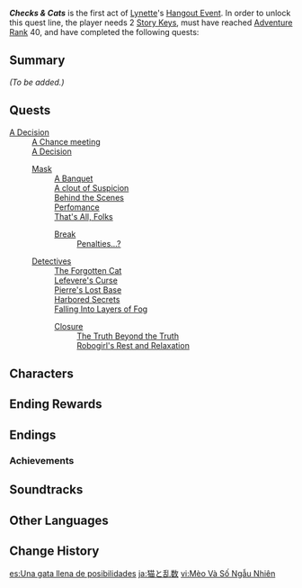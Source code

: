 {{Stub|image, summary}}
{{Meta
|missing_summary = yes
}}
{{Act Infobox
|image          = Story Card Hangout Lynette.png
|type           = Story
|group          = Hangout Event
|actNum         = I
|character      = Lynette
|ARReq          = 40
|archonQuestReq = [[Chapter IV]]: Act V - [[Masquerade of the Guilty]]
|storyQuestReq  = [[Animula Choragi Chapter]]: Act I - [["The Little Oceanid"]]
|keyReq         = 2
}}
'''''Checks & Cats''''' is the first act of [[Lynette]]'s [[Hangout Event]]. In order to unlock this quest line, the player needs 2 [[Story Key]]s, must have reached [[Adventure Rank]] 40, and have completed the following quests:
{{Quest|Masquerade of the Guilty;"The Little Oceanid"|display=bullet}}

==Summary==
''(To be added.)''

==Quests==
; [[A Decision (Hangout Event)|A Decision]]
: [[A Decision (Hangout Event)#A Chance meeting|A Chance meeting]]
: [[A Decision (Hangout Event)#A Decision|A Decision]]
:; [[Mask]]
:: [[Mask#A Banquet|A Banquet]]
:: [[Mask#A clout of Suspicion|A clout of Suspicion]]
:: [[Mask#Behind the Scenes|Behind the Scenes]]
:: [[Mask#Perfomance|Perfomance]]
:: [[Mask#That's All, Folks|That's All, Folks]]
::; [[Break]]
::: [[Break#Penalties...?|Penalties...?]]
:;[[Detectives]]
::[[Detectives#The Forgotten Cat|The Forgotten Cat]]
::[[Detectives#Lefevere's Curse|Lefevere's Curse]]
::[[Detectives#Pierre's Lost Base|Pierre's Lost Base]]
::[[Detectives#Harbored Secrets|Harbored Secrets]]
::[[Detectives#Falling Into Layers of Fog|Falling Into Layers of Fog]]
::;[[Closure]]
:::[[Closure#The Truth Beyond the Truth|The Truth Beyond the Truth]]
:::[[Closure#Robogirl's Rest and Relaxation|Robogirl's Rest and Relaxation]]

==Characters==
{{Character Appearances|type=Hangout Event}}

==Ending Rewards==
{{Hangout Event Rewards
|1 hangout memory = {{Card|Adventure EXP|100}}{{Card|Primogem|20}}{{Card|Guide to Order|3}}
|2 hangout memory = {{Card|Adventure EXP|100}}{{Card|Hero's Wit|5}}{{Card|Vayuda Turquoise Fragment|3}}
|3 hangout memory = {{Card|Adventure EXP|100}}{{Card|Primogem|20}}{{Card|A Leisurely Sip|5}}
|4 hangout memory = {{Card|Adventure EXP|100}}{{Card|Hero's Wit|5}}{{Card|Vayuda Turquoise Fragment|3}}
|5 hangout memory = {{Card|Adventure EXP|100}}{{Card|Primogem|20}}{{Card|Guide to Order|3}}
}}

==Endings==
{{Hangout Event Endings
|character    = Lynette
|act          = 1
|ending1      = A Roaring Success!
|ending_alt1  = A Roaring Success 
|ending1_text = "My line of sight was a little bit off...? It's fine as long as your smile is genuine." 
|ending2      = A Seat in the Audience 
|ending2_text = Where there is someone performing on stage, there will be others clapping in the audience. 
|ending3      = Adventurers, Investigators, and Cats 
|ending3_text = Your story has come to an end for now. 
|ending4      = Save the Kitty! 
|ending4_text = The truth remains submerged in the dark undercurrents, yet hope already lies beyond the cage. 
|ending5      = "Standby Mode" 
|ending5_text = Doing nothing is the happiest thing. 
}}

===Achievements===
{{Achievement Topic Table|quest=Checks & Cats|requirements=1}}

==Soundtracks==
{{Soundtracks by Category Table|type=quest}}

==Other Languages==
{{Other Languages
|en       = Checks & Cats
|zhs      = 猫与随机数
|zhs_rm   = 
|zht      = 貓與隨機數
|zht_rm   = 
|zh_tl    = 
|ja       = 猫と乱数
|ja_rm    = Neko to Ransuu
|ja_tl    = Cats and Random Numbers
|ko       = 고양이와 무작위 수
|ko_rm    = 
|ko_tl    = 
|es       = Una gata llena de posibilidades
|es_tl    = A Cat Full of Possibilities
|fr       = Les chats et les nombres aléatoires
|fr_tl    = Cats and Random Numbers
|ru       = Котик и случайные числа
|ru_tl    = Cat and Random Numbers
|th       = แมวเหมียวกับเลขสุ่ม
|th_rm    = 
|th_tl    = 
|vi       = Mèo Và Số Ngẫu Nhiên
|vi_tl    = Cat and Random Number
|de       = Die Katze und die Zufallszahlen
|de_tl    = The Cat and the Random Numbers
|id       = Variabel Acak & Kucing
|id_tl    = Random Variables & Cats
|pt       = O Gato e os Números Aleatórios
|pt_tl    = The Cat and Random Numbers
|tr       = Kedi Muhasebesi
|tr_tl    = 
|it       = Gatti e numeri casuali
|it_tl    = Cats and Random Numbers
}}

==Change History==
{{Change History|4.5}}

[[es:Una gata llena de posibilidades]]
[[ja:猫と乱数]]
[[vi:Mèo Và Số Ngẫu Nhiên]]